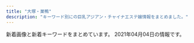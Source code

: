 ```yaml
---
title: "大塚・巣鴨"
description: "キーワード別にの巨乳アジアン・チャイナエステ嬢情報をまとめました。"
---
```


新着画像と新着キーワードをまとめています。
2021年04月04日の情報です。

<DmmAffiliateIns />
<KeywordTable
  shops={
    [
    {
        "name": "\u30de\u30b7\u30e5\u30de\u30ed",
        "url": "http://arm-es.com/",
        "img_links": [
            "http://arm-es.com/media/sites/13/2021/02/1612779406-flash1.jpg",
            "http://arm-es.com/media/sites/13/2021/03/1616658265-717B549D-EE02-4F25-9DF3-43649AB2785F.jpeg",
            "http://arm-es.com/media/sites/13/elementor/thumbs/1612941234-1-p2nc1s54yg8g4orez3va4pcllv4rmf8vutn0pww1b4.jpg",
            "http://arm-es.com/media/sites/13/2021/02/r2-1.jpg",
            "http://arm-es.com/media/sites/13/elementor/thumbs/1612941284-4-p2nc3351h2zivgvaybr7738yehmz4pgnh5hle19ku0.jpg",
            "http://arm-es.com/media/sites/13/2021/02/r1-1.jpg",
            "http://arm-es.com/media/sites/13/2021/02/1613544003-c19.jpg",
            "http://arm-es.com/media/sites/13/elementor/thumbs/1612941250-2-p2nc276j0prrwq5q4xxvubba7e0huzxs0rb32mkypk.jpg",
            "http://arm-es.com/media/sites/13/2021/02/1612779404-flash.jpg",
            "http://arm-es.com/media/sites/13/2021/03/1616658266-9AFA83A6-DA81-4A53-8BB7-573D97A63C23.jpeg",
            "http://arm-es.com/media/sites/13/elementor/thumbs/1612941250-2-p2nc276jzst1ag5kjadb8ljz412n1kwl8w2sec9qjk.jpg",
            "http://arm-es.com/media/sites/13/elementor/thumbs/1612941358-6-p2nc50p3itmqqm29o5tlblp2d044yb4sepriwieg1k.jpg",
            "http://arm-es.com/media/sites/13/elementor/thumbs/1612941267-3-p2nc2n5s8wdne3iijmujipa4axtqhup7qyec8bx9rs.jpg",
            "http://arm-es.com/media/sites/13/2021/02/1612776477-top.jpg",
            "http://arm-es.com/media/sites/13/2021/03/1616658265-717B549D-EE02-4F25-9DF3-43649AB2785F-242x300.jpeg",
            "http://arm-es.com/media/sites/13/elementor/thumbs/1612941410-5-p2nc6dkpe7hnic39qqy6x9d191f82kitxforuwdz20.jpg",
            "http://arm-es.com/media/sites/13/elementor/thumbs/1615907550-DE5AD401-0C44-4EC3-AB52-CB94A75B4D20-p4b3gedphkahsbf1rk9reb6hl6w950twbseooo34ps.jpeg",
            "http://arm-es.com/media/sites/13/elementor/thumbs/1612941234-1-p2nc1s53zd76qyrkkrfuqf3wp82mfua2movbe779h4.jpg",
            "http://arm-es.com/media/sites/13/2021/03/1616658266-9AFA83A6-DA81-4A53-8BB7-573D97A63C23-233x300.jpeg",
            "http://arm-es.com/media/sites/13/elementor/thumbs/1612941284-4-p2nc3352g60s96v5co6mldhnb4p4bafgpa9apqyco0.jpg",
            "http://arm-es.com/media/sites/13/elementor/thumbs/1614830040-A4F263E2-84CF-4064-849B-5F1D3A8962B7-p3pdykoker7f35d9jk8yis75bexrtphuaa8gl2e10g.jpeg",
            "http://arm-es.com/media/sites/13/2021/02/1612941410-5.jpg",
            "http://arm-es.com/media/sites/13/elementor/thumbs/1613538765-F562FBE7-D9D5-4A85-97B7-94AF100F9870-p2zdfc5no7l6u0mpugrrh7estz1rfzcbvcszv6b2cg.jpeg",
            "http://arm-es.com/media/sites/13/elementor/thumbs/1612941267-3-p2nc2n5t7zewrticxz9ywzit7kvvofo0z361k1m1ls.jpg"
        ],
        "station": "JR\u99d2\u8fbc\u99c5\u6771\u53e3",
        "keywords": {}
    },
    {
        "station": "JR\u5927\u585a\u99c5\u5317\u53e3",
        "keywords": {},
        "url": "http://rinpa-awa.info/",
        "name": "\u99a8-\u304b\u304a\u308a-",
        "img_links": []
    },
    {
        "name": "\u30aa\u30ec\u30f3\u30b8",
        "img_links": [
            "http://relax-orange.work/i/img/s5.jpg",
            "http://relax-orange.work/i/img/r2.jpg",
            "http://relax-orange.work/img/m1.png",
            "http://relax-orange.work/img/st3.jpg",
            "http://relax-orange.work/img/sta5.jpg",
            "http://relax-orange.work/img/m20.png",
            "http://relax-orange.work/img/m40.png",
            "http://relax-orange.work/img/st2.jpg",
            "http://relax-orange.work/img/m6.png",
            "http://relax-orange.work/i/img/s1.jpg",
            "http://relax-orange.work/img/st5.jpg",
            "http://relax-orange.work/img/m4.png",
            "http://relax-orange.work/i/img/s3.jpg",
            "http://relax-orange.work/img/nos.jpg",
            "http://relax-orange.work/img/s5.jpg",
            "http://relax-orange.work/i/img/r3.jpg",
            "http://relax-orange.work/img/s1.jpg",
            "http://relax-orange.work/img/s3.jpg",
            "http://relax-orange.work/img/kanban.jpg",
            "http://relax-orange.work/i/img/r1.jpg",
            "http://relax-orange.work/img/m3.png",
            "http://relax-orange.work/i/img/sta5.jpg",
            "http://relax-orange.work/img/m60.png",
            "http://relax-orange.work/img/m5.png",
            "http://relax-orange.work/i/img/r4.jpg",
            "http://relax-orange.work/img/sta1.jpg",
            "http://relax-orange.work/img/m2.png",
            "http://relax-orange.work/img/mobile-botton-0.png",
            "http://relax-orange.work/i/img/acc.jpg",
            "http://relax-orange.work/img/m30.png",
            "http://relax-orange.work/img/sta2.jpg",
            "http://relax-orange.work/i/img/kanban.jpg",
            "http://relax-orange.work/img/sta3.jpg",
            "http://relax-orange.work/i/img/s2.jpg",
            "http://relax-orange.work/img/s2.jpg",
            "http://relax-orange.work/img/st1.jpg",
            "http://relax-orange.work/img/m50.png"
        ],
        "station": "JR\u5de3\u9d28\u99c5\u5317\u53e3",
        "keywords": {
            "88": 3,
            "C": 14,
            "86": 4,
            "E": 3,
            "85": 3,
            "87": 3,
            "D": 4
        },
        "url": "http://relax-orange.work/"
    },
    {
        "img_links": [],
        "station": "JR\u5927\u585a\u99c5\u5357\u53e3",
        "name": "\u51db\u82b1 \u308a\u3093\u304b",
        "keywords": {},
        "url": "http://rin-este.info/"
    },
    {
        "station": "JR\u5de3\u9d28\u99c5\u6b63\u9762\u53e3",
        "img_links": [
            "http://www.relax-luck.work/images/1.jpg",
            "http://www.relax-luck.work/images/int2.png",
            "http://www.relax-luck.work/images/news_t.jpg",
            "http://www.relax-luck.work/images/sys.png",
            "http://www.relax-luck.work/sp/images/staff_t.jpg",
            "http://www.relax-luck.work/img/erika1.jpg",
            "http://www.relax-luck.work/img/miho1.jpg",
            "http://www.relax-luck.work/sp/img/sizuka2.jpg",
            "http://www.relax-luck.work/sp/menu/top.jpg",
            "http://www.relax-luck.work/sp/images/head.jpg",
            "http://www.relax-luck.work/sp/img/miho2.jpg",
            "http://www.relax-luck.work/images/tr.jpg",
            "http://www.relax-luck.work/sp/img/siori1.jpg",
            "http://www.relax-luck.work/sp/img/erika1.jpg",
            "http://www.relax-luck.work/sp/menu/staff.jpg",
            "http://www.relax-luck.work/sp/images/rec1.jpg",
            "http://www.relax-luck.work/sp/images/ac1.png",
            "http://www.relax-luck.work/img/miho2.jpg",
            "http://www.relax-luck.work/images/3.jpg",
            "http://www.relax-luck.work/images/rec1.jpg",
            "http://www.relax-luck.work/images/rec2.jpg",
            "http://www.relax-luck.work/images/int1.png",
            "http://www.relax-luck.work/sp/images/int1.png",
            "http://www.relax-luck.work/sp/images/int2.png",
            "http://www.relax-luck.work/images/ta.jpg",
            "http://www.relax-luck.work/sp/images/ac1.jpg",
            "http://www.relax-luck.work/images/sm.jpg",
            "http://www.relax-luck.work/sp/img/sizuka1.jpg",
            "http://www.relax-luck.work/img/sizuka2.jpg",
            "http://www.relax-luck.work/images/head.jpg",
            "http://www.relax-luck.work/img/siori1.jpg",
            "http://www.relax-luck.work/sp/images/rec2.jpg",
            "http://www.relax-luck.work/sp/images/news.jpg",
            "http://www.relax-luck.work/images/staff_t.jpg",
            "http://www.relax-luck.work/sp/images/footer.jpg",
            "http://www.relax-luck.work/sp/images/tel.png",
            "http://www.relax-luck.work/images/2.jpg",
            "http://www.relax-luck.work/sp/images/interior_t.jpg",
            "http://www.relax-luck.work/images/interior_t.jpg",
            "http://www.relax-luck.work/img/siori2.jpg",
            "http://www.relax-luck.work/sp/img/siori2.jpg",
            "http://www.relax-luck.work/sp/images/ta.png",
            "http://www.relax-luck.work/sp/img/erika2.jpg",
            "http://www.relax-luck.work/sp/staff/siori.jpg",
            "http://www.relax-luck.work/sp/staff/sizuka.jpg",
            "http://www.relax-luck.work/img/erika2.jpg",
            "http://www.relax-luck.work/sp/img/miho1.jpg",
            "http://www.relax-luck.work/sp/staff/erika.jpg",
            "http://www.relax-luck.work/images/4.jpg",
            "http://www.relax-luck.work/sp/staff/miho.jpg",
            "http://www.relax-luck.work/sp/images/sys.png",
            "http://www.relax-luck.work/images/ac1.jpg",
            "http://www.relax-luck.work/img/sizuka1.jpg"
        ],
        "url": "http://www.relax-luck.work/",
        "name": "Relax Luck",
        "keywords": {}
    },
    {
        "station": "JR\u5de3\u9d28\u99c5",
        "url": "https://koi-relax.tokyo/",
        "keywords": {
            "D": 12
        },
        "img_links": [
            "https://koi-relax.tokyo/wp-content/themes/este/img/top-img01a.png",
            "https://koi-relax.tokyo/wp-content/themes/este/img/tel_header.png",
            "https://koi-relax.tokyo/wp-content/themes/este/img/top-img03.png",
            "https://koi-relax.tokyo/wp-content/themes/este/img/2.jpg",
            "https://koi-relax.tokyo/wp-content/themes/este/img/tel_footer.png",
            "https://koi-relax.tokyo/wp-content/uploads/2021/03/987syatdf.jpg",
            "https://koi-relax.tokyo/wp-content/themes/este/img/top-img01b.png",
            "https://koi-relax.tokyo/wp-content/uploads/2021/03/ui2yt1fg.jpg",
            "https://koi-relax.tokyo/wp-content/themes/este/img/1.jpg",
            "https://koi-relax.tokyo/wp-content/uploads/2021/03/iuygfas.jpg",
            "https://koi-relax.tokyo/wp-content/themes/este/img/top-img02.png",
            "https://koi-relax.tokyo/wp-content/themes/este/img/4.jpg",
            "https://koi-relax.tokyo/wp-content/themes/este/img/call.png",
            "https://koi-relax.tokyo/wp-content/themes/este/img/3.jpg"
        ],
        "name": "\u604b"
    },
    {
        "station": "\u897f\u5de3\u9d28\u99c5A3\u53e3",
        "name": "RelaCute no.1\u30fb\u30ea\u30e9\u30ad\u30e5\u30fc\u30c8 no.1",
        "keywords": {
            "83": 6,
            "87": 6,
            "D": 42,
            "86": 24,
            "85": 18,
            "C": 30,
            "E": 6
        },
        "img_links": [
            "http://mermaid.tyo.ac/photos/sites/9/2021/01/2021010607374113.jpg",
            "http://mermaid.tyo.ac/images/themes/blue/s_staff.png",
            "http://mermaid.tyo.ac/images/themes/blue/no1.png",
            "http://mermaid.tyo.ac/photos/sites/9/2020/07/2020070504013943.jpg",
            "http://mermaid.tyo.ac/photos/sites/9/2020/07/2020070504014471.jpg",
            "http://mermaid.tyo.ac/photos/sites/9/2020/07/2020070504013841.jpg",
            "http://mermaid.tyo.ac/photos/sites/9/2021/01/2021010607193228.jpg",
            "http://mermaid.tyo.ac/images/room2.jpg",
            "http://mermaid.tyo.ac/photos/sites/9/2021/01/2021010607193459.jpg",
            "http://mermaid.tyo.ac/images/room4.jpg",
            "http://mermaid.tyo.ac/images/themes/blue/s_news.png",
            "http://mermaid.tyo.ac/photos/sites/9/2020/07/202007050401371.jpg",
            "http://mermaid.tyo.ac/photos/sites/9/2020/07/2020070504014629.jpg",
            "http://mermaid.tyo.ac/photos/sites/9/2020/07/2020070504012584.jpg",
            "http://mermaid.tyo.ac/photos/sites/9/2020/07/2020070504013573.jpg",
            "http://mermaid.tyo.ac/images/themes/blue/line.png",
            "http://mermaid.tyo.ac/images/themes/blue/s_zysx.png",
            "http://mermaid.tyo.ac/photos/sites/9/2020/07/2020070504013427.jpg",
            "http://mermaid.tyo.ac/photos/sites/9/2020/07/2020070504014156.jpg",
            "http://mermaid.tyo.ac/images/themes/blue/s_ranking.png",
            "http://mermaid.tyo.ac/images/themes/blue/r3.jpg",
            "http://mermaid.tyo.ac/images/themes/blue/s_link.png",
            "http://mermaid.tyo.ac/photos/sites/9/2021/01/2021010607193226.jpg",
            "http://mermaid.tyo.ac/photos/sites/9/2021/01/2021010607373428.jpg",
            "http://mermaid.tyo.ac/photos/sites/9/2020/07/2020070504013325.jpg",
            "http://mermaid.tyo.ac/photos/sites/9/2020/07/2020070504014544.jpg",
            "http://mermaid.tyo.ac/images/room1.jpg",
            "http://mermaid.tyo.ac/images/themes/blue/mobile.jpg",
            "http://mermaid.tyo.ac/photos/sites/9/2020/07/2020070504012720.jpg",
            "http://mermaid.tyo.ac/photos/sites/9/2021/01/2021010607375590.jpg",
            "http://mermaid.tyo.ac/photos/sites/9/2021/01/2021010607193192.jpg",
            "http://mermaid.tyo.ac/photos/sites/9/2020/07/2020070504013113.jpg",
            "http://mermaid.tyo.ac/photos/sites/9/2020/07/2020070504013051.jpg",
            "http://mermaid.tyo.ac/photos/sites/9/2020/07/202007050401424.jpg",
            "http://mermaid.tyo.ac/images/themes/blue/s_newface.png",
            "http://mermaid.tyo.ac/photos/sites/9/2021/01/202101060719336.jpg",
            "http://mermaid.tyo.ac/photos/sites/9/2020/07/2020070504012859.jpg",
            "http://mermaid.tyo.ac/images/room3.jpg",
            "http://mermaid.tyo.ac/images/themes/blue/no2.png",
            "http://mermaid.tyo.ac/images/themes/blue/s_pickup.png",
            "http://mermaid.tyo.ac/photos/sites/9/2021/01/2021010607374728.jpg"
        ],
        "url": "http://mermaid.tyo.ac/"
    },
    {
        "name": "SAKURA \u30ea\u30e9\u30af\u30bc\u30fc\u30b7\u30e7\u30f3",
        "url": "https://sakura.aoaoeo.com/",
        "img_links": [],
        "station": "JR\u5927\u585a\u99c5\u5317\u53e3",
        "keywords": {}
    },
    {
        "station": "JR\u99d2\u8fbc\u99c5\u5357\u53e3",
        "url": "http://www.ko-story.com/",
        "name": "\u30b9\u30c8\u30fc\u30ea\u30fc",
        "img_links": [
            "http://www.ko-story.com/css/staff/staff-010-a.jpg",
            "http://www.ko-story.com/css/osusume-00014a.jpg",
            "http://www.ko-story.com/css/osusume-011.jpg",
            "http://www.ko-story.com/css/main-staff03.jpg",
            "http://www.ko-story.com/css/top01-left01.png",
            "http://www.ko-story.com/css/top01-left03.jpg",
            "http://www.ko-story.com/css/staff/staff-0014-a.jpg",
            "http://www.ko-story.com/css/nav/nav-001.jpg",
            "http://www.ko-story.com/css/nav/nav-003.jpg",
            "http://www.ko-story.com/css/head-change.jpg",
            "http://www.ko-story.com/css/main-staff01.jpg",
            "http://www.ko-story.com/css/staff/staff-0013-a.jpg",
            "http://www.ko-story.com/css/staff/staff-012-b.jpg",
            "http://www.ko-story.com/css/tel01.png",
            "http://www.ko-story.com/css/nav/nav-005.jpg",
            "http://www.ko-story.com/css/nav/nav-002.jpg",
            "http://www.ko-story.com/css/main-girl02.png",
            "http://www.ko-story.com/css/nav/nav-006.jpg",
            "http://www.ko-story.com/css/osusume-013.jpg",
            "http://www.ko-story.com/css/staff/staff-010-b.jpg",
            "http://www.ko-story.com/css/nav/nav-004.jpg",
            "http://www.ko-story.com/css/nav/nav-007.jpg",
            "http://www.ko-story.com/css/staff/staff-0013-b.jpg",
            "http://www.ko-story.com/css/top01-left02.jpg",
            "http://www.ko-story.com/css/staff/staff-012-a.jpg",
            "http://www.ko-story.com/css/staff/staff-0014-b.jpg"
        ],
        "keywords": {
            "89": 2,
            "88": 6,
            "D": 8
        }
    },
    {
        "url": "http://koukou.ests.co/",
        "station": "JR\u99d2\u8fbc\u99c5\u5317\u53e3",
        "keywords": {},
        "name": "\u3046\u3055\u304e",
        "img_links": []
    },
    {
        "name": "\u3066\u3082\u307f\u3084",
        "station": "JR\u99d2\u8fbc\u99c5\u6771\u53e3",
        "url": "http://ko-relax.info/",
        "keywords": {},
        "img_links": []
    },
    {
        "name": "\u7652\u51e6\uff5e\u30e6\u30c9\u30b3\u30ed\uff5e",
        "img_links": [
            "http://relaxation.ebb.jp/2/uploadimg/1614080543.jpg",
            "http://relaxation.ebb.jp/2/uploadimg/1614080739.jpg",
            "http://relaxation.ebb.jp/2/uploadimg/1614080297.jpg",
            "http://relaxation.ebb.jp/2/uploadimg/1614080597.jpg",
            "http://relaxation.ebb.jp/int2.jpg",
            "http://relaxation.ebb.jp/int3.jpg",
            "http://relaxation.ebb.jp/2/uploadimg/1614080617.jpg",
            "http://relaxation.ebb.jp/2/uploadimg/1614080603.jpg",
            "http://relaxation.ebb.jp/2/uploadimg/1614080688.jpg",
            "http://relaxation.ebb.jp/2/uploadimg/1614080305.jpg",
            "http://relaxation.ebb.jp/2/uploadimg/1614949857.jpg",
            "http://relaxation.ebb.jp/2/uploadimg/1614080748.jpg",
            "http://relaxation.ebb.jp/2/uploadimg/1614080675.jpg",
            "http://relaxation.ebb.jp/vis_theptframe.png",
            "http://relaxation.ebb.jp/dozdLZQPkhPUwC2.png",
            "http://relaxation.ebb.jp/2/uploadimg/1615986161.jpg",
            "http://relaxation.ebb.jp/int1.jpg",
            "http://relaxation.ebb.jp/2/uploadimg/1614080670.jpg",
            "http://relaxation.ebb.jp/2/uploadimg/1614080268.jpg",
            "http://relaxation.ebb.jp/2/uploadimg/1614080587.jpg"
        ],
        "keywords": {
            "83": 12,
            "87": 12,
            "86": 36,
            "D": 48,
            "C": 12
        },
        "url": "http://relaxation.ebb.jp/",
        "station": "JR\u99d2\u8fbc\u99c5\u5317\u53e3"
    },
    {
        "name": "\u660e\u6d1e",
        "station": "JR\u5927\u585a\u99c5\u5317\u53e3",
        "url": "https://townnet.ne.jp/myondon/",
        "keywords": {},
        "img_links": [
            "https://townnet.ne.jp/myondon/top/view/img/v_02.jpg",
            "https://townnet.ne.jp/myondon/img/img_02.jpg",
            "https://townnet.ne.jp/myondon/top/view/img/s_02.jpg",
            "https://townnet.ne.jp/myondon/top/view/img/s_06.jpg",
            "https://townnet.ne.jp/myondon/top/system/img/net.jpg",
            "https://townnet.ne.jp/myondon/top/staff/img/kaori.jpg",
            "https://townnet.ne.jp/myondon/top/staff/img/hal.jpg",
            "https://townnet.ne.jp/myondon/top/system/img/price.jpg",
            "https://townnet.ne.jp/myondon/top/view/img/s_04.jpg",
            "https://townnet.ne.jp/myondon/top/staff/img/jun2.jpg",
            "https://townnet.ne.jp/myondon/top/img/information.jpg",
            "https://townnet.ne.jp/myondon/top/staff/img/bb.jpg",
            "https://townnet.ne.jp/myondon/top/view/img/v_05.jpg",
            "https://townnet.ne.jp/myondon/top/view/img/v_04.jpg",
            "https://townnet.ne.jp/myondon/top/access/img/kanban.jpg",
            "https://townnet.ne.jp/myondon/top/view/img/v_01.jpg",
            "https://townnet.ne.jp/myondon/top/view/img/v_03.jpg",
            "https://townnet.ne.jp/myondon/top/view/img/s_09.jpg",
            "https://townnet.ne.jp/myondon/top/view/img/s_12.jpg",
            "https://townnet.ne.jp/myondon/top/view/img/s_08.jpg",
            "https://townnet.ne.jp/myondon/top/view/img/s_10.jpg",
            "https://townnet.ne.jp/myondon/top/view/img/v_07.jpg",
            "https://townnet.ne.jp/myondon/top/staff/img/aya.jpg",
            "https://townnet.ne.jp/myondon/top/staff/img/kaori_1.jpg",
            "https://townnet.ne.jp/myondon/top/view/img/s_05.jpg",
            "https://townnet.ne.jp/myondon/top/staff/img/g_6576.jpg",
            "https://townnet.ne.jp/myondon/top/staff/img/mari.jpg",
            "https://townnet.ne.jp/myondon/top/img/net1.jpg",
            "https://townnet.ne.jp/myondon/top/view/img/v_06.jpg",
            "https://townnet.ne.jp/myondon/top/view/img/s_11.jpg",
            "https://townnet.ne.jp/myondon/top/view/img/s_03.jpg",
            "https://townnet.ne.jp/myondon/top/view/img/s_07.jpg",
            "https://townnet.ne.jp/myondon/top/view/img/v_08.jpg",
            "https://townnet.ne.jp/myondon/top/view/img/s_01.jpg"
        ]
    },
    {
        "station": "JR\u99d2\u8fbc\u99c5\u5357\u53e3",
        "img_links": [],
        "keywords": {},
        "name": "\u7652\u3057\u306e\u68ee",
        "url": "http://iyashinomori.oks.bz/"
    }
]
}
/>
<DmmAffiliateScript />
